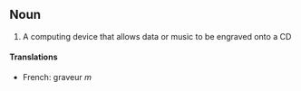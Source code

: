 ==Noun==
#A computing device that allows data or music to be engraved onto a CD
====Translations====
*French: graveur ''m''
